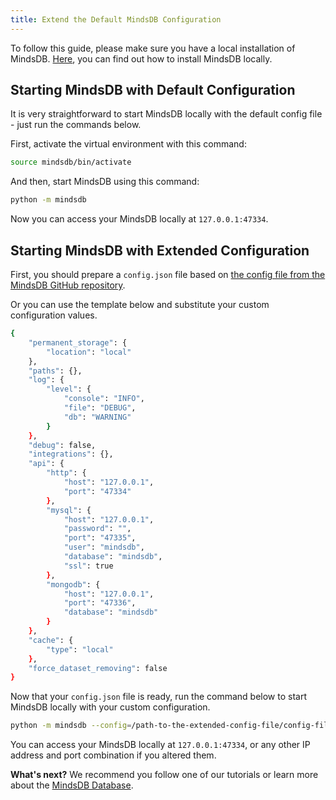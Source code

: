 ```yaml
---
title: Extend the Default MindsDB Configuration
---
```


To follow this guide, please make sure you have a local installation of MindsDB.
[Here](https://docs.mindsdb.com/setup/self-hosted/pip/source/), you can find out
how to install MindsDB locally.

## Starting MindsDB with Default Configuration

It is very straightforward to start MindsDB locally with the default config
file - just run the commands below.

First, activate the virtual environment with this command:

```bash
source mindsdb/bin/activate
```

And then, start MindsDB using this command:

```bash
python -m mindsdb
```

Now you can access your MindsDB locally at `127.0.0.1:47334`.

## Starting MindsDB with Extended Configuration

First, you should prepare a `config.json` file based on
[the config file from the MindsDB GitHub repository](https://github.com/mindsdb/mindsdb/blob/staging/mindsdb/utilities/config.py#L35,L72).

Or you can use the template below and substitute your custom configuration
values.

```bash
{
    "permanent_storage": {
        "location": "local"
    },
    "paths": {},
    "log": {
        "level": {
            "console": "INFO",
            "file": "DEBUG",
            "db": "WARNING"
        }
    },
    "debug": false,
    "integrations": {},
    "api": {
        "http": {
            "host": "127.0.0.1",
            "port": "47334"
        },
        "mysql": {
            "host": "127.0.0.1",
            "password": "",
            "port": "47335",
            "user": "mindsdb",
            "database": "mindsdb",
            "ssl": true
        },
        "mongodb": {
            "host": "127.0.0.1",
            "port": "47336",
            "database": "mindsdb"
        }
    },
    "cache": {
        "type": "local"
    },
    "force_dataset_removing": false
}
```

Now that your `config.json` file is ready, run the command below to start
MindsDB locally with your custom configuration.

```bash
python -m mindsdb --config=/path-to-the-extended-config-file/config-file.json
```

You can access your MindsDB locally at `127.0.0.1:47334`, or any other IP
address and port combination if you altered them.

<Tip>

**What's next?** We recommend you follow one of our tutorials or learn more about
the [MindsDB Database](/sql/table-structure/).

</Tip>
